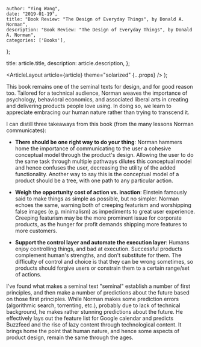 
    author: "Ying Wang",
    date: "2019-01-19",
    title: "Book Review: "The Design of Everyday Things", by Donald A. Norman",
    description: "Book Review: "The Design of Everyday Things", by Donald A. Norman",
    categories: ['Books'],
};

  title: article.title,
  description: article.description,
};

  <ArticleLayout article={article} theme="solarized" {...props} />
);

This book remains one of the seminal texts for design, and for good reason too.
Tailored for a technical audience, Norman weaves the importance of psychology,
behavioral economics, and associated liberal arts in creating and delivering
products people love using. In doing so, we learn to appreciate embracing our
human nature rather than trying to transcend it.

I can distill three takeaways from this book (from the many lessons Norman
communicates):

- **There should be one right way to do your thing**: Norman hammers home the
  importance of communicating to the user a cohesive conceptual model through
  the product's design. Allowing the user to do the same task through multiple
  pathways dilutes this conceptual model and hence confuses the user,
  decreasing the utility of the added functionality. Another way to say this
  is the conceptual model of a product should be a tree, with one path to any
  particular action.

- **Weigh the opportunity cost of action vs. inaction**: Einstein famously
  said to make things as simple as possible, but no simpler. Norman echoes the
  same, warning both of creeping featurism and worshipping false images
  (e.g. minimalism) as impediments to great user experience. Creeping
  featurism may be the more prominent issue for corporate products, as the
  hunger for profit demands shipping more features to more customers.

- **Support the control layer and automate the execution layer**: Humans enjoy
  controlling things, and bad at execution. Successful products complement
  human's strengths, and don't substitute for them. The difficulty of control
  and choice is that they can be wrong sometimes, so products should forgive
  users or constrain them to a certain range/set of actions.

I've found what makes a seminal text "seminal" establish a number of first
principles, and then make a number of predictions about the future based on
those first principles. While Norman makes some prediction errors (algorithmic
search, torrenting, etc.), probably due to lack of technical background, he
makes rather stunning predictions about the future. He effectively lays out the
feature list for Google calendar and predicts Buzzfeed and the rise of lazy
content through technological content. It brings home the point that human
nature, and hence some aspects of product design, remain the same through the
ages.
